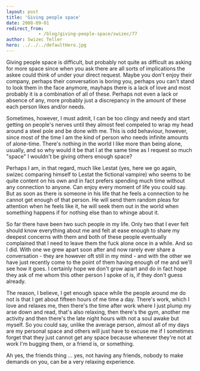 ```yaml
---
layout: post
title: 'Giving people space'
date: 2008-09-01
redirect_from: 
            - /blog/giving-people-space/swizec/77
author: Swizec Teller
hero: ../../../defaultHero.jpg
---
```

Giving people space is difficult, but probably not quite as difficult as asking for more space since when you ask there are all sorts of implications the askee could think of under your direct request. Maybe you don't enjoy their company, perhaps their conversation is boring you, perhaps you can't stand to look them in the face anymore, mayhaps there is a lack of love and most probably it is a combination of all of these. Perhaps not even a lack or absence of any, more probably just a discrepancy in the amount of these each person likes and/or needs.

Sometimes, however, I must admit, I can be too clingy and needy and start getting on people's nerves until they almost feel compeled to wrap my head around a steel pole and be done with me. This is odd behaviour, however, since most of the time I am the kind of person who needs infinite amounts of alone-time. There's nothing in the world I like more than being alone, usually, and so why would it be that I at the same time as I request so much "space" I wouldn't be giving others enough space?

Perhaps I am, in that regard, much like Lestat (yes, here we go again, swizec comparing himself to Lestat the fictional vampire) who seems to be quite content on his own and in fact prefers spending much time without any connection to anyone. Can enjoy every moment of life you could say. But as soon as there is someone in his life that he feels a connection to he cannot get enough of that person. He will send them random pleas for attention when he feels like it, he will seek them out in the world when something happens if for nothing else than to whinge about it.

So far there have been two such people in my life. Only two that I ever felt should know everything about me and felt at ease enough to share my deepest concerns with them and both of these people eventually complained that I need to leave them the fuck alone once in a while. And so I did. With one we grew apart soon after and now rarely ever share a conversation - they are however oft still in my mind - and with the other we have just recently come to the point of them having enough of me and we'll see how it goes. I certainly hope we don't grow apart and do in fact hope they ask of me whom this other person I spoke of is, if they don't guess already.

The reason, I believe, I get enough space while the people around me do not is that I get about fifteen hours of me time a day. There's work, which I love and relaxes me, then there's the time after work where I just plump my arse down and read, that's also relaxing, then there's the gym, another me activity and then there's the late night hours with not a soul awake but myself. So you could say, unlike the average person, almost all of my days are my personal space and others will just have to excuse me if I sometimes forget that they just cannot get any space because whenever they're not at work I'm bugging them, or a friend is, or something.

Ah yes, the friends thing ... yes, not having any friends, nobody to make demands on you, can be a very relaxing experience.